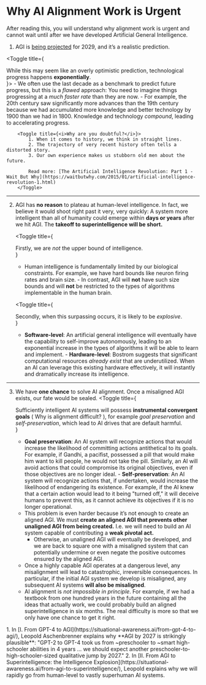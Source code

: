 
# Why AI Alignment Work is Urgent

<Promise>After reading this, you will understand why alignment work is urgent and cannot wait until after we have developed Artificial General Intelligence.</Promise>

1. AGI is [being projected](https://www.dwarkeshpatel.com/p/dario-amodei) for 2029, and <span className="font-bold">it’s a realistic prediction.</span>

<Toggle title={<div>While this may seem like an overly optimistic prediction, technological progress happens <b>exponentially</b>.</div>}>
    - We often use the last decade as a benchmark to predict future progress, but this is a *flawed* approach: You need to imagine things progressing at a *much faster rate* than they are now.
    - For example, the 20th century saw significantly more advances than the 19th century because we had accumulated more knowledge and better technology by 1900 than we had in 1800. Knowledge and technology *compound*, leading to accelerating progress.

        <Toggle title={<i>Why are you doubtful?</i>}>
            1. When it comes to history, we think in straight lines.
            2. The trajectory of very recent history often tells a distorted story.
            3. Our own experience makes us stubborn old men about the future.

            Read more: [The Artificial Intelligence Revolution: Part 1 - Wait But Why](https://waitbutwhy.com/2015/01/artificial-intelligence-revolution-1.html)
        </Toggle>

</Toggle>

---

2. AGI has **no reason** to plateau at human-level intelligence. In fact, we believe it would shoot right past it very, very quickly: <span className="font-bold">A system more intelligent than all of humanity could emerge within **days or years** after we hit AGI.</span> The **takeoff to superintelligence will be short.**

   <Toggle
   	title={
   		<div>
   			Firstly, we are <i>not</i> the upper bound of intelligence.
   		</div>
   	}
   >
   	- Human intelligence is fundamentally limited by our biological constraints. For example, we have hard bounds like neuron firing rates and brain size. - In contrast, AGI will **not** have such
   	size bounds and will **not** be restricted to the types of algorithms implementable in the human brain.
   </Toggle>

   <Toggle
   	title={
   		<div>
   			Secondly, when this surpassing occurs, it is likely to be <i>explosive</i>.
   		</div>
   	}
   >
   	- **Software-level**: An artificial general intelligence will eventually have the capability to self-improve autonomously, leading to an exponential increase in the types of algorithms it will be
   	able to learn and implement. - **Hardware-level**: Bostrom suggests that significant computational resources *already exist* that are underutilized. When an AI can leverage this existing hardware
   	effectively, it will instantly and dramatically increase its intelligence.
   </Toggle>

---

3. <span className='font-bold'>We have **one chance** to solve AI alignment.</span> Once a misaligned AGI exists, our fate would be sealed.
   <Toggle
   	title={
   		<div>
   			Sufficiently intelligent AI systems will possess <strong>instrumental convergent goals</strong> (
   			<LinkBadge href='/why-alignment/why-alignment-is-difficult'>Why is alignment difficult?</LinkBadge>
   			), for example <em>goal preservation</em> and <em>self-preservation</em>, which lead to AI drives that are default harmful.
   		</div>
   	}
   >
   	- **Goal preservation**: An AI system will recognize actions that would increase the likelihood of committing actions antithetical to its goals. For example, if Gandhi, a pacifist, possessed a
   	pill that would make him want to kill people, he would not take the pill. Similarly, an AI will avoid actions that could compromise its original objectives, even if those objectives are no longer
   	ideal. - **Self-preservation**: An AI system will recognize actions that, if undertaken, would increase the likelihood of endangering its existence. For example, if the AI knew that a certain
   	action would lead to it being "turned off," it will deceive humans to prevent this, as it cannot achieve its objectives if it is no longer operational.
   </Toggle>

   - This problem is even harder because it’s not enough to create an aligned AGI. We must **create an aligned AGI that prevents other unaligned AGI from being created.** I.e. we will need to build an AI system capable of contributing a **weak pivotal act.**
     - Otherwise, an unaligned AGI will eventually be developed, and we are back to square one with a misaligned system that can potentially undermine or even negate the positive outcomes ensured by the aligned AGI.
   - Once a highly capable AGI operates at a dangerous level, any misalignment will lead to catastrophic, irreversible consequences. In particular, if the initial AGI system we develop is misaligned, any subsequent AI systems **will also be misaligned**.
   - AI alignment is _not impossible in principle_. For example, if we had a textbook from one hundred years in the future containing all the ideas that actually work, we could probably build an aligned superintelligence in six months. The real difficulty is more so that we only have one chance to get it right.

<Toggle title='Sources and resources' className='px-4 py-2 bg-accent-400 rounded-xl mt-10'>
	1. In [I. From GPT-4 to AGI](https://situational-awareness.ai/from-gpt-4-to-agi/), Leopold Aschenbrenner explains why **AGI by 2027 is strikingly plausible**: "GPT-2 to GPT-4 took us from
	~preschooler to ~smart high-schooler abilities in 4 years ... we should expect another preschooler-to-high-schooler-sized qualitative jump by 2027." 2. In [II. From AGI to Superintelligence: the
	Intelligence Explosion](https://situational-awareness.ai/from-agi-to-superintelligence/), Leopold explains why we will rapidly go from human-level to vastly superhuman AI systems.
</Toggle>
